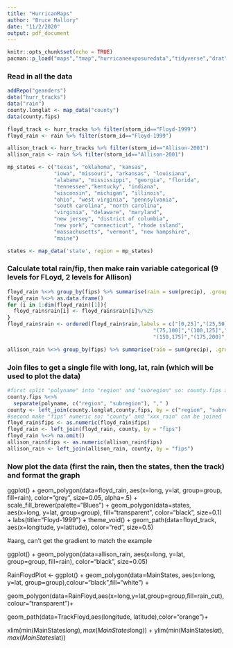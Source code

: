 ```yaml
---
title: "HurricanMaps"
author: "Bruce Mallory"
date: "11/2/2020"
output: pdf_document
---
```


```r
knitr::opts_chunk$set(echo = TRUE)
pacman::p_load("maps","tmap","hurricaneexposuredata","tidyverse","drat", "magrittr", "sf", "dplyr")
```

### Read in all the data

```r
addRepo("geanders")
data("hurr_tracks")
data("rain")
county.longlat <- map_data("county")   
data(county.fips)

floyd_track <- hurr_tracks %>% filter(storm_id=="Floyd-1999")
floyd_rain <- rain %>% filter(storm_id=="Floyd-1999")

allison_track <- hurr_tracks %>% filter(storm_id=="Allison-2001")
allison_rain <- rain %>% filter(storm_id=="Allison-2001")

mp_states <- c("texas", "oklahoma", "kansas",
               "iowa", "missouri", "arkansas", "louisiana",
               "alabama", "mississippi", "georgia", "florida",
               "tennessee","kentucky", "indiana", 
               "wisconsin", "michigan", "illinois",
               "ohio", "west virginia", "pennsylvania",
               "south carolina", "north carolina", 
               "virginia", "delaware", "maryland",
               "new jersey", "district of columbia", 
               "new york", "connecticut", "rhode island",
               "massachusetts", "vermont", "new hampshire",
               "maine")

states <- map_data('state', region = mp_states)

```

### Calculate total rain/fip, then make rain variable categorical (9 levels for FLoyd, 2 levels for Allison)

```r
floyd_rain %<>% group_by(fips) %>% summarise(rain = sum(precip), .groups="drop")
floyd_rain %<>% as.data.frame()
for (i in 1:dim(floyd_rain)[1]){
  floyd_rain$rain[i] <- floyd_rain$rain[i]%/%25
}
floyd_rain$rain <- ordered(floyd_rain$rain,labels = c("[0,25]","(25,50]","(50,75]",
                                               "(75,100]","(100,125]","(125,150]",
                                               "(150,175]","(175,200]","(200,220]"))

allison_rain %<>% group_by(fips) %>% summarise(rain = sum(precip), .groups="drop")
```

### Join files to get a single file with long, lat, rain (which will be used to plot the data)

```r
#first split "polyname" into "region" and "subregion" so: county.fips and county.longlat can be joined
county.fips %<>%
  separate(polyname, c("region", "subregion"), "," )
county <- left_join(county.longlat,county.fips, by = c("region", "subregion"))
#second make "fips" numeric so: "county" and "xxx_rain" can be joined
floyd_rain$fips <- as.numeric(floyd_rain$fips)
floyd_rain <- left_join(floyd_rain, county, by = "fips")
floyd_rain %<>% na.omit()
allison_rain$fips <- as.numeric(allison_rain$fips)
allison_rain <- left_join(allison_rain, county, by = "fips")
```

### Now plot the data (first the rain, then the states, then the track) and format the graph

ggplot() +
  geom_polygon(data=floyd_rain, aes(x=long, y=lat, group=group, fill=rain), color="grey", size=0.05, alpha=.5) +
  scale_fill_brewer(palette="Blues") +
  geom_polygon(data=states, aes(x=long, y=lat, group=group), fill="transparent", color="black", size=0.1) +
  labs(title="Floyd-1999") +
  theme_void() +
  geom_path(data=floyd_track, aes(x=longitude, y=latitude), color="red", size=0.5)



#aarg, can't get the gradient to match the example 

ggplot() +
  geom_polygon(data=allison_rain, aes(x=long, y=lat, group=group, fill=rain), color="black", size=0.05)
  
  
RainFloydPlot <- ggplot() + 
  geom_polygon(data=MainStates, aes(x=long, y=lat, group=group),colour="black",fill="white") + 
  
  geom_polygon(data=RainFloyd,aes(x=long,y=lat,group=group,fill=rain_cut),colour="transparent")+
  
  geom_path(data=TrackFloyd,aes(longitude, latitude),color="orange")+
  
  xlim(min(MainStates$long),max(MainStates$long)) + 
  ylim(min(MainStates$lat),max(MainStates$lat))